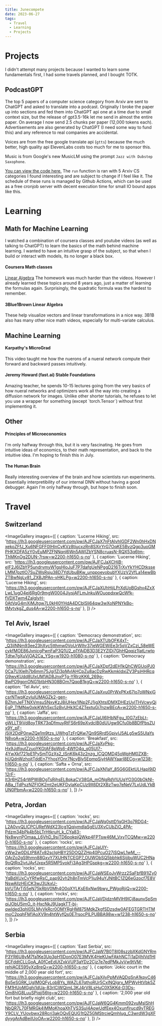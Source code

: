 ```yaml
---
title: Junecompete
date: 2023-06-27
tags:
  - Travel
  - Learning
  - Projects
---
```



# Projects

I didn't attempt many projects because I wanted to learn some fundamentals first, I had some travels planned, and I bought TOTK.

## PodcastGPT
<PodcastEmbed podcastId="arxiv-podcast-gpt-computer-science/id1694283581" />
The top 5 papers of a computer science category from Arxiv are sent to ChatGPT and asked to translate into a podcast.
Originally I broke the paper up into sections and fed them into ChatGPT api one at a time due to small context size, but the release of gpt3.5-16k let me send in almost the entire paper. On average I now send 2.5 chunks per paper (12,000 tokens each).
Advertisements are also generated by ChatGPT (I need some way to fund this) and any reference to real companies are accidental.

Voices are from the free google translate api (`gtts`) because the much better, high quality api ElevenLabs costs too much for me to sponsor this.

Music is from Google's new MusicLM using the prompt `Jazz with Dubstep Saxophone`.

[You can view the code here.](https://github.com/JonathanGrant/PodcastGPT/blob/main/arxiv_langchain.py)
The `run` function is ran with 5 Arxiv CS categories I found interesting and are subject to change if I feel like it.
The schedule of these runs is managed by Github Actions, which can be used as a free cronjob server with decent execution time for small IO bound apps like this.

# Learning

## Math for Machine Learning
I watched a combination of coursera classes and youtube videos (as well as talking to ChatGPT) to learn the basics of the math behind machine learning.
I wanted to have an intuitive grasp of the subject, so that when I build or interact with models, its no longer a black box.

#### Coursera Math classes
[Linear Algebra]("https://coursera.org/learn/machine-learning-linear-algebra/")
The homework was much harder than the videos. However I already learned these topics around 8 years ago, just a matter of learning the formulas again.
Surprisingly, the quadratic formula was the hardest to remember.

#### 3Blue1Brown Linear Algebra
<YouTubePlaylistEmbed playlistId="PLZHQObOWTQDPD3MizzM2xVFitgF8hE_ab" />
These help visualize vectors and linear transformations in a nice way.
3B1B also has many other nice math videos, especially for multi-variate calculus.

## Machine Learning

#### Karpathy's MicroGrad
<YouTubeEmbed videoId="VMj-3S1tku0" />
This video taught me how the nuerons of a nueral network compute their forward and backward passes intuitively.

#### Jeremy Howard (fast.ai) Stable Foundations
<YouTubePlaylistEmbed playlistId="PLfYUBJiXbdtRUvTUYpLdfHHp9a58nWVXP" />
Amazing teacher, he spends 10-15 lectures going from the very basics of how nueral networks and optimizers work all the way into creating a diffusion network for images.
Unlike other shorter tutorials, he refuses to let you use a wrapper for something (except `torch.Tensor`) without first implementing it.


## Other

#### Principles of Microeconomics
<YouTubePlaylistEmbed playlistId="PLUl4u3cNGP62oJSoqb4Rf-vZMGUBe59G-" />
I'm only halfway through this, but it is very fascinating. He goes from intuitive ideas of economics, to their math representation, and back to the intuitive idea.
I'm hoping to finish this in July.

#### The Human Brain
<YouTubePlaylistEmbed playlistId="PLUl4u3cNGP60IKRN_pFptIBxeiMc0MCJP" />
Really interesting overview of the brain and how scientists run experiments.
Essentially interpretibility of our internal DNN without having a good debugger.
Again I'm only halfway through, but hope to finish soon.


# Travel

## Switzerland

<ImageGallery
  images={[
    { caption: 'Lucerne Hiking', src: 'https://lh3.googleusercontent.com/pw/AJFCJaX7nFtAlvhIGDF2Wn0hHxDNxekoZFfJ_Xu6NFGFF0IHlnCvKVz8tiucxzRn8SXirYrG7OqKE5BvzQgp3uoGMPHKXDFA5zY0vEuMPZFNNqnl6Wn5AWIZbYSN8cruasN-RQX53q6tm-ThMKnOg2DUN-7rsw=w2200-h1650-s-no' },
    { caption: 'Lucerne Hiking', src: 'https://lh3.googleusercontent.com/pw/AJFCJaXCHiB-eIF2J6IZbYP5undrvmyW1gsHloJuF7P7dafgUeNPggD216TrXvYkYHCDtksseLMM7pztlO7SuZWsRsju38D7YdUbuBKw_unppoevobubYXUzV2VfLa14ewBbZTBwNgLv81_ZXBJtPAn-vHKLPg=w2200-h1650-s-no' },
    { caption: 'Lucerne Hiking', src: 'https://lh3.googleusercontent.com/pw/AJFCJaXUhHijLPrXdUoBGshv4ZxXLwL1ugO4ei6Rg0r9mgW0004JiysjAFLmJnkuWOuopdxwQcWfk-fVDXTwm4ZalgIyH-0AtVqG4mXiMJtgw7L0kHl0YHdA4DCblSli64qw3wXoNPNYkBo-tMytvkgZ_dus4A=w2200-h1650-s-no' },
  ]}
/>

## Tel Aviv, Israel

<ImageGallery
  images={[
    { caption: 'Democracy demonstration', src: 'https://lh3.googleusercontent.com/pw/AJFCJaXTUbOFK4xT-_Q3ilNNm93ee23hXyc5tthmw0VoUrWIhr37jeWGEWiEe3r5qVZxCzi_58eWEcykfMOE86JvnicgPwnFaP3Q1U2_p1YAjDB3D3E2YZIDj7GhHQqqjz1IatLrwtpTdtw7gXuVjOA2Ca_YSg=w1920-h1080-s-no' },
    { caption: 'Democracy demonstration', src: 'https://lh3.googleusercontent.com/pw/AJFCJaXDpf2dEH1kQhCWGUoiPJ00Ca7UXlelh7b6mm75Jgi1Zi3pMvIAHCpZu8acDzRwKkmkIdxiZV3PsiHHRcqG9wyKUdd8UlxUM1AD8JnxPTg-YRIrzKK6_269g-8wPO9gpnONG1btbHN308BOm7QqpB1kgQ=w2200-h1650-s-no' },
    { caption: 'Tel Aviv', src: 'https://lh3.googleusercontent.com/pw/AJFCJaXvu0PrWxPKx67lo7oWNxjGcsrNTwpKzvIuIUMAGZk2-gen-BZhmJeFTNXVmsuSNxyKzJ8iUHex1lNp2FJ1jgXhtsIDMXDHEzUyITHVcwyQjEgP_TfMNw0xkiKWh5xc5zBvUHkXC4ZTextuGi7nzwBEcA=w2200-h1650-s-no' },
    { caption: 'Jaffa', src: 'https://lh3.googleusercontent.com/pw/AJFCJaUl6lHbNFgu_I0G7zEbLt-gWLLT9iVd8oyTRK73qDfmuyRtFS6r69pXvdclB0dUUgw9Cfu0b8BDfPbsZUx9Y_pF-j5lX2DdP0nwZQe1m9tzs_UWhgTzFrQKw7Qn9SRrd5GpjyIJ5ALg5wS5UIaYsN8voA=w2200-h1650-s-no' },
    { caption: 'Breakfast', src: 'https://lh3.googleusercontent.com/pw/AJFCJaXyPkg-Hx9JdfqutZzuoYKGtAF8pWs6-4WfO4q_q05UI7-4YwXkf721pE1PySmTGzXs2_tSnK6k43z2nzg_ICQOMD45oWpHM0ZXB-hUQdnWzhojtTddEn7YhosYOnr7NcyBIv5EpmpSjyHAWYaarI8ECg=w1238-h1650-s-no' },
    { caption: 'Safta + Orna', src: 'https://lh3.googleusercontent.com/pw/AJFCJaXN1aY_85G6GEktULHapI9jD12rF-It3r6HZ54rWPWiBOgTsRjhsEL8qkaCV38GA_mONgRdVIUUqYO3G0bOkNl-ABa_ITdPszNZFIOK2mt2eUKFDyIaKpCUz9X6Dt2XBzTwo7eNeV7LxUdLYkBUN0PbmA=w2200-h1650-s-no' },
  ]}
/>

## Petra, Jordan

<ImageGallery
  images={[
    { caption: 'rocks', src: 'https://lh3.googleusercontent.com/pw/AJFCJaWq0sttD1qGH3o7RDG4-L2A0vyQLlCPCURefWdX23lcg1QqjymdlaSgEU3XvCUbZiO_4PA-Pdzm34bPk4b5bLTrHtkruH_k_CYa83-Nx8wynPOmaa_L6VhD_9siTD6pokpjQWkp4FPTsw46M_VxyTCQMw=w2200-h1650-s-no' },
    { caption: 'rocks', src: 'https://lh3.googleusercontent.com/pw/AJFCJaUlY-xWw2w0DiLtP8ATv82scIgHBY25DOQZZHp40PcuO27jSQwL1wM_--OArZo2gS9hmn88GxvY7XUHNTCEGP7_OUWObSQ5bbhk6SijjbuWUC2HNa9oQtRq2jvtJAvfJxpx5R5MP5vokFi3Ag3HPGspkg=w2200-h1650-s-no' },
    { caption: 'rocks', src: 'https://lh3.googleusercontent.com/pw/AJFCJaWSEoJvWrzz2SaFbfB91lZy0YqBdXUxCvYRfwRsC_pap92vh2h8nTmVcP1iu94uYJNltBC1ZQ6eGzocf7E8VNswAIlzHEiCK3wJ3UkxU-bVUTArTi55eN75kRbV0Mh4O0qXYLKsE6xNw9bwy_PWgoRjiQ=w2200-h1650-s-no' },
    { caption: 'rocks', src: 'https://lh3.googleusercontent.com/pw/AJFCJaVDjdznMVIH9ICj8aunvSpSmqiJObU5imO_jt-HxcNkJ9UagkTT-bj-qwlded3qhI05LMyVkRcr0OMYRgHM875MdkZkgfSDzsdw0AFEGTGRTHTMmoC2pqhFM1AoXV9n4htWyfQs0E7rsocPILPUBBA98w=w1238-h1650-s-no' },
  ]}
/>

## Serbia

<ImageGallery
  images={[
    { caption: 'East Serbia', src: 'https://lh3.googleusercontent.com/pw/AJFCJaW7B0T8l08szzbXKdGNYRmP3YR6U8yM7fa1Ke3Up3pH1lDonO07E3MVK4HeKUwFAkhNCTj1aDjIhIVd1HlSCFddtCLLGoA_A0fCeEdUtZxkVUP3aYDz2Cjz7e7edPMkJvVw9tVM-rehiACE595yXz8reQ=w2200-h1650-s-no' },
    { caption: 'Jokic court in the middle of 2,000 year old fort', src: 'https://lh3.googleusercontent.com/pw/AJFCJaXjlyPpMVAQDqSnA1kpyC46Bq5eSGRK_UgIM0QFyLobBYs_WAZL67qthoRUr5CxINQIgrv_MPWyHtVbk5ZFM1HUoMGghi1dUa-83rICiWQimL3KJ4rV8LsHuC0X5KKd-D3Ds-Om8hlG8LuuSPiqjj56tg=w2200-h1650-s-no' },
    { caption: '2,000 year old fort but briefly night club', src: 'https://lh3.googleusercontent.com/pw/AJFCJaW6QG4Kmm092vuMsIShHNbQR7L70FMRGk4IMMoKhoaXhTVS3SuI4AowUdfEex4OxunfIrucd9vTREGY9CLV_YUovbwx28Rcri3akOQyEQUG1tQZ5GMStrcieQmhIug_C3wrdW3gXFdyygArAdBeiIUoOA=w2200-h1650-s-no' },
  ]}
/>
